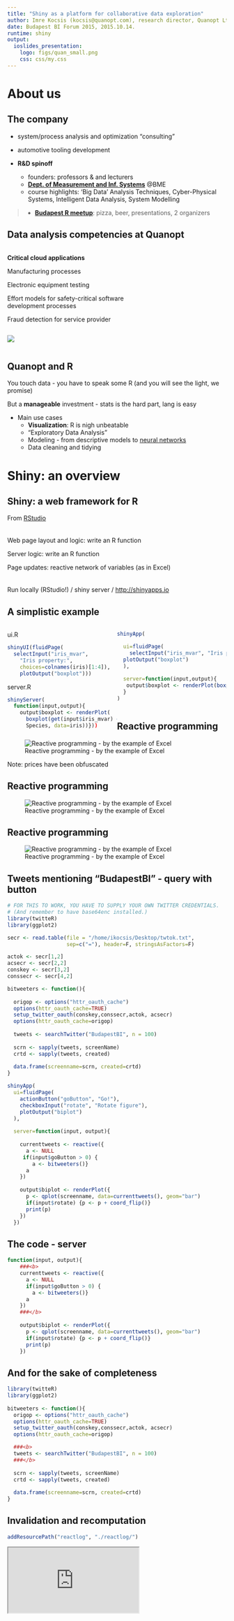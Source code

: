 ```yaml
---
title: "Shiny as a platform for collaborative data exploration"
author: Imre Kocsis (kocsis@quanopt.com), research director, Quanopt Ltd.
date: Budapest BI Forum 2015, 2015.10.14.
runtime: shiny
output: 
  ioslides_presentation:
    logo: figs/quan_small.png
    css: css/my.css
---
```


<!--
###############################################################
# R markdown script for the dynamic version of the presentation
# held on Shiny at BI Forum 2015 Budapest
#
# Author: Imre Kocsis
# Date: 2015.10.20.
#
# Source and markdown code fall under the Apache License 2.0
# http://www.apache.org/licenses/LICENSE-2.0.html
#
# Graphic assets (including all figures) fall under
# Creative Commons Attribution-NonCommercial-NoDerivatives 4.0 International
# http://creativecommons.org/licenses/by-nc-nd/4.0/
#
# The name "Quanopt" and the Quanopt logo are trademarks of
# Quanopt Inc. (http://www.quanopt.com)
###############################################################
-->

# About us

## The company

- system/process analysis and optimization "consulting"

- automotive tooling development

- **R&D spinoff**
    + founders: professors & and lecturers
    + [**Dept. of Measurement and Inf. Systems**](http://www.inf.mit.bme.hu) @BME
    + course highlights: 'Big Data' Analysis Techniques, Cyber-Physical Systems, Intelligent Data Analysis, System Modelling

> - **[Budapest R meetup](http://www.meetup.com/budapest-users-of-r-network/)**: pizza, beer, presentations, 2 organizers

## Data analysis competencies at Quanopt
<div style="width: 100%;">
<div style="width: 60%; float: left; display: inline-block;padding-right:30px;">
**Critical cloud applications**

Manufacturing processes

Electronic equipment testing

Effort models for safety-critical software development processes

Fraud detection for service provider
</div>
<div style="width: 40%;display:inline-block;">
<img src="figs/ds.png"/>
</div>
</div>

## Quanopt and R
You touch data - you have to speak some R (and you will see the light, we promise)

But a **manageable** investment - stats is the hard part, lang is easy

- Main use cases
    + **Visualization**: R is nigh unbeatable
    + "Exploratory Data Analysis"
    + Modeling - from descriptive models to [neural networks](http://www.inside-r.org/howto/time-series-analysis-and-order-prediction-r)
    + Data cleaning and tidying

# Shiny: an overview

## Shiny: a web framework for R
From [RStudio](http://shiny.rstudio.com/)
<br><br><br>
Web page layout and logic: write an R function

Server logic: write an R function

Page updates: reactive network of variables (as in Excel)
<br><br><br>
Run locally (RStudio!) / shiny server / <http://shinyapps.io>

## A simplistic example
<div id="wrap">
<div id="done" class="smallercode" style="width: 50%; float: left; display: inline-block;">
ui.R
```r

shinyUI(fluidPage(
  selectInput("iris_mvar",
    "Iris property:",
    choices=colnames(iris)[1:4]),
    plotOutput("boxplot")))
```
server.R
```r
shinyServer(
  function(input,output){
    output$boxplot <- renderPlot(
      boxplot(get(input$iris_mvar) ~
      Species, data=iris))}))
```
</div>

<div id="dtwo" style="width: 50%; display: inline-block;">
```r

shinyApp(

  ui=fluidPage(
    selectInput("iris_mvar", "Iris property:", choices=colnames(iris)[1:4]),
  plotOutput("boxplot")
  ),
  
  server=function(input,output){
   output$boxplot <- renderPlot(boxplot(get(input$iris_mvar) ~ Species, data=iris)) 
  }
)
```
</div>
</div>

## Reactive programming
<div class="imagestretch">
![Reactive programming - by the example of Excel](figs/icacon1.png)
</div>
Note: prices have been obfuscated

## Reactive programming
<div class="imagestretch">
![Reactive programming - by the example of Excel](figs/icacon2.png)
</div>

## Reactive programming
<div class="imagestretch">
![Reactive programming - by the example of Excel](figs/icacon3.png)
</div>

## Tweets mentioning "BudapestBI" - query with button
```r
# FOR THIS TO WORK, YOU HAVE TO SUPPLY YOUR OWN TWITTER CREDENTIALS.
# (And remember to have base64enc installed.)
library(twitteR)
library(ggplot2)

secr <- read.table(file = "/home/ikocsis/Desktop/twtok.txt", 
                   sep=c("="), header=F, stringsAsFactors=F)

actok <- secr[1,2]
acsecr <- secr[2,2]
conskey <- secr[3,2]
conssecr <- secr[4,2]

bitweeters <- function(){
  
  origop <- options("httr_oauth_cache")
  options(httr_oauth_cache=TRUE)
  setup_twitter_oauth(conskey,conssecr,actok, acsecr)
  options(httr_oauth_cache=origop)
  
  tweets <- searchTwitter("BudapestBI", n = 100)
  
  scrn <- sapply(tweets, screenName)
  crtd <- sapply(tweets, created)
  
  data.frame(screenname=scrn, created=crtd)
}

shinyApp(
  ui=fluidPage(
    actionButton("goButton", "Go!"),
    checkboxInput("rotate", "Rotate figure"),
    plotOutput("biplot")
  ),
  
  server=function(input, output){
    
    currenttweets <- reactive({
      a <- NULL
     if(input$goButton > 0) {
        a <- bitweeters()}
      a
    })
    
    output$biplot <- renderPlot({
      p <- qplot(screenname, data=currenttweets(), geom="bar")
      if(input$rotate) {p <- p + coord_flip()}
      print(p)
    })
  })
```

## The code - server
```r
function(input, output){
    ###<b>
    currenttweets <- reactive({
      a <- NULL
      if(input$goButton > 0) {
        a <- bitweeters()}
      a
    })
    ###</b>
    
    output$biplot <- renderPlot({
      p <- qplot(screenname, data=currenttweets(), geom="bar")
      if(input$rotate) {p <- p + coord_flip()}
      print(p)
    })
```

## And for the sake of completeness
```r
library(twitteR)
library(ggplot2)
    
bitweeters <- function(){
  origop <- options("httr_oauth_cache")
  options(httr_oauth_cache=TRUE)
  setup_twitter_oauth(conskey,conssecr,actok, acsecr)
  options(httr_oauth_cache=origop)

  ###<b>  
  tweets <- searchTwitter("BudapestBI", n = 100)
  ###</b>
  
  scrn <- sapply(tweets, screenName)
  crtd <- sapply(tweets, created)
  
  data.frame(screenname=scrn, created=crtd)
}
```

## Invalidation and recomputation
```r
addResourcePath("reactlog", "./reactlog/")
```
<iframe src="http://localhost:8888/reactlog/reactlog.html"/>

## Other technicalities
- you can _isolate_ the usage of a reactive var

- _observers_ for side effects upon changes

- all the usual HTML inputs

- reasonable layout control

- reasonable set of outputs (with renderers) + htmlwidgets

- UI customization: HTML, JavaScript, CSS

- server function can have session parameter

- **important, but not covered: interactive graphics**

## Dynamic UI | or towards intractable hacking
```r
library(shiny)
library(ggplot2)

dataframe1 <- mtcars
dataframe2 <- faithful;


a <- function(input, output) {

  output$colselect <- renderUI({
    if(input$dataSelect == "cars") {
      selectInput("colSelect", "Select column:",
                 names(dataframe1))
    } else {
      selectInput("colSelect", "Select column:",
                  names(dataframe2))
    }
  })

  output$selected <- renderText({
    paste("You have selected: ", input$colSelect)
  })}
  
b <- fluidPage(
  # Application title
  titlePanel("Demo Example 1"),

  sidebarLayout(
    sidebarPanel(
      selectInput("dataSelect", "Select dataframe:",
                  c("mtcars" = "cars",
                    "old faithful" = "faith")),
      uiOutput("colselect")
    ),

    mainPanel(
      textOutput("selected")
    )
  )
)

shinyApp(ui=b, server=a)
```

## renderUI for uiOutput
```r
function(input, output) {
  output$colselect <- renderUI({
    if(input$dataSelect == "cars") {
      selectInput("colSelect", "Select column:", names(dataframe1))
    } else {
      selectInput("colSelect", "Select column:", names(dataframe2))
    }
  })
  
  output$selected <- renderText({
    paste("You have selected: ", input$colSelect)
  })}
```

Could be different control types

And you can do cascading (**but don't**!)

# Use case #1 | EDA on public cloud benchmark campaigns

## Scenario
Cloud automation & availability project

An awful lot of perf. benchmark campaigns

To specify "the plots" for the Big BI DW Tool

R/Shiny begun as a band-aid

<img id="clz" src="figs/cloud.png" width=300 align="right">

## Results
<img id="ec2" src="figs/ec2.png" width="100%">

## Lessons learned
*Very* positive reception (Because shiny.)

In the given context: visualization >> "statistics"

First usable prototypes: *very* fast

Put it in a VPN - and suddenly it's a tool for **collaboration**
<br><br><br>

DB normalization and evolution massively worked against us

Deep, dynamic tree of DB-driven input controls: **AVOID!**

The whole thing got a bit sluggish (mostly ggplot2)

# If it works... (?)
## Similar projects, similar usage
<div>
<div style="width: 50%; float: left; display: inline-block;padding-right:30px;>
Electronic equipment testing (BIG data)

**Currently: fault injection on telco cloud applications**
</div>
<div style="width: 50%; display: inline-block;padding-right:30px;>
<img src="figs/interf.png" width="100%" align="right">
</div>
</div>
<br><br>
Web-based, "mouse-only" exploration

Small teams, project-internal usage; findings recorded separately

Source of all griefs: ID variables

# "Decision making support" | Let stakeholders convince themselves
## Educational cloud: Apache VCL
<img src="figs/vcl.png" height="400"/>

## How do students behave?
<img src="figs/profiles.png" width="100%"/>

## The app
```r
addResourcePath("www", file.path(getwd(), "calc", "www"))
source("./calc/server.R")
source("./calc/ui.R")

shinyApp(server = calcserv, ui = calcui)
```

# My impression of shiny
## Shiny: pro's
- Inside its design envelope: a breeze

- For me this includes no JavaScript

- Almost full R ecosystem

- By far not only "toy apps"

- ... But you probably want to stop at "workgroup applications"

## Shiny: con's and things to keep in mind
- No notion of
    + page flow (single page)
    + _analysis_ flow
    + recording & replaying app state

- Keep layout dynamics unsophisticated

- Is the reactive model really enough for you?

- You still develop R (with "reactivity") - maintenance?

## Shiny: con's and things to keep in mind
- Stepping out of the box: R scripting morphs into web development

- Don't confuse it with full-fledged tools (no Watson for free)

- optimal case: your code and data in R; OR you need something from R

- This can be simply ggplot2, mind you

- Server/PaaS pricing

- (Interactive graphics - incl. linked selection & highlighting)

## Final thoughts
- Fun! :)

- Check it out: <http://shiny.rstudio.com>

- Professional setting: think about the risks (and whys)

- Under development: making objects of the analyzed system first-class citizens in shiny-based visualization

- Currently: too observation-based (interpretation?)

## Thanks
<br>
<div>
<div style="width: 50%; float: left; display: inline-block;padding-right:30px;>
<http://quanopt.com>

<br><br>
**Mail**

kocsis@quanopt.com

ikocsis@mit.bme.hu
</div>
<div style="width: 50%; display: inline-block;padding-right:30px;>
</div>